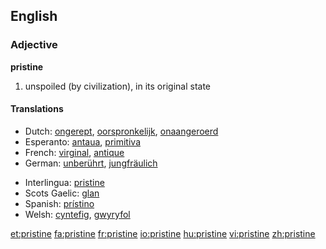 ==English==

===Adjective===
'''pristine'''

#unspoiled (by civilization), in its original state

====Translations====
{{top}}
*Dutch: [[ongerept]], [[oorspronkelijk]], [[onaangeroerd]]
*Esperanto: [[antaua]], [[primitiva]]
*French: [[virginal]], [[antique]]
*German: [[unberührt]], [[jungfräulich]]
{{mid}}
*Interlingua: [[pristine]]
*Scots Gaelic: [[glan#Scots Gaelic|glan]]
*Spanish: [[prístino]]
*Welsh: [[cyntefig]], [[gwyryfol]]
{{bottom}}

[[et:pristine]]
[[fa:pristine]]
[[fr:pristine]]
[[io:pristine]]
[[hu:pristine]]
[[vi:pristine]]
[[zh:pristine]]